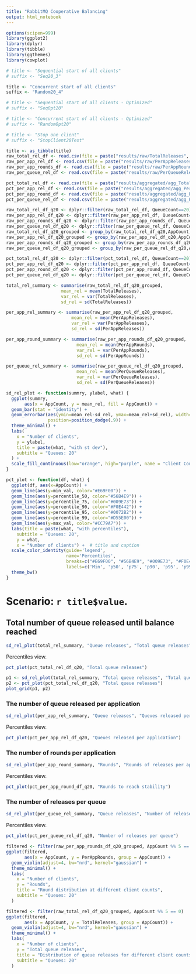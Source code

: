 ```yaml
---
title: "RabbitMQ Cooperative Balancing"
output: html_notebook
---
```


```r
options(scipen=999)
library(ggplot2)
library(dplyr)
library(tibble)
library(ggthemes)
library(cowplot)

# title <- "Sequential start of all clients"
# suffix <- "Seq20_3"

title <- "Concurrent start of all clients"
suffix <- "Random20_4"

# title <- "Sequential start of all clients - Optimized"
# suffix <- "SeqOpt20"

# title <- "Concurrent start of all clients - Optimized"
# suffix <- "RandomOpt20"

# title <- "Stop one client"
# suffix <- "StopClient20Test"

title <- as_tibble(title)
raw_total_rel_df <- read.csv(file = paste("results/raw/TotalReleases", suffix, ".csv", sep=""), stringsAsFactors = TRUE)
raw_per_app_rel_df <- read.csv(file = paste("results/raw/PerAppReleases", suffix, ".csv", sep=""), stringsAsFactors = TRUE)
raw_per_app_rounds_df <- read.csv(file = paste("results/raw/PerAppRounds", suffix, ".csv", sep=""), stringsAsFactors = TRUE)
raw_per_queue_rel_df <- read.csv(file = paste("results/raw/PerQueueReleases", suffix, ".csv", sep=""), stringsAsFactors = TRUE)

pct_total_rel_df <- read.csv(file = paste("results/aggregated/agg_TotalReleases", suffix, ".csv", sep=""), stringsAsFactors = TRUE)
pct_per_app_rel_df <- read.csv(file = paste("results/aggregated/agg_PerAppReleases", suffix, ".csv", sep=""), stringsAsFactors = TRUE)
pct_per_app_round_df <- read.csv(file = paste("results/aggregated/agg_PerAppRounds", suffix, ".csv", sep=""), stringsAsFactors = TRUE)
pct_per_queue_rel_df <- read.csv(file = paste("results/aggregated/agg_PerQueueReleases", suffix, ".csv", sep=""), stringsAsFactors = TRUE)

raw_total_rel_df_q20 <- dplyr::filter(raw_total_rel_df, QueueCount==20)
raw_per_app_rel_df_q20 <- dplyr::filter(raw_per_app_rel_df, QueueCount==20)
raw_per_app_rounds_df_q20 <- dplyr::filter(raw_per_app_rounds_df, QueueCount==20)
raw_per_queue_rel_df_q20 <- dplyr::filter(raw_per_queue_rel_df, QueueCount==20)
raw_total_rel_df_q20_grouped <- group_by(raw_total_rel_df_q20,AppCount)
raw_per_app_rel_df_q20_grouped <- group_by(raw_per_app_rel_df_q20,AppCount)
raw_per_app_rounds_df_q20_grouped <- group_by(raw_per_app_rounds_df_q20,AppCount)
raw_per_queue_rel_df_q20_grouped <- group_by(raw_per_queue_rel_df_q20,AppCount)

pct_total_rel_df_q20 <- dplyr::filter(pct_total_rel_df, QueueCount==20)
pct_per_app_rel_df_q20 <- dplyr::filter(pct_per_app_rel_df, QueueCount==20)
pct_per_app_round_df_q20 <- dplyr::filter(pct_per_app_round_df, QueueCount==20)
pct_per_queue_rel_df_q20 <- dplyr::filter(pct_per_queue_rel_df, QueueCount==20)

total_rel_summary <- summarise(raw_total_rel_df_q20_grouped,
                     mean_rel = mean(TotalReleases),
                     var_rel = var(TotalReleases),
                     sd_rel = sd(TotalReleases))

per_app_rel_summary <- summarise(raw_per_app_rel_df_q20_grouped,
                         mean_rel = mean(PerAppReleases),
                         var_rel = var(PerAppReleases),
                         sd_rel = sd(PerAppReleases))

per_app_round_summary <- summarise(raw_per_app_rounds_df_q20_grouped,
                           mean_rel = mean(PerAppRounds),
                           var_rel = var(PerAppRounds),
                           sd_rel = sd(PerAppRounds))

per_queue_rel_summary <- summarise(raw_per_queue_rel_df_q20_grouped,
                           mean_rel = mean(PerQueueReleases),
                           var_rel = var(PerQueueReleases),
                           sd_rel = sd(PerQueueReleases))

sd_rel_plot <- function(summry, ylabel, what) {
  ggplot(summry, 
       aes(x = AppCount, y = mean_rel, fill = AppCount)) +
  geom_bar(stat = "identity") +
  geom_errorbar(aes(ymin=mean_rel-sd_rel, ymax=mean_rel+sd_rel), width=.2,
                position=position_dodge(.9)) +
  theme_minimal() +
  labs(
    x = "Number of clients",
    y = ylabel,
    title = paste(what, "with st dev"),
    subtitle = "Queues: 20"
  ) +
  scale_fill_continuous(low="orange", high="purple", name = "Client Count")
}

pct_plot <- function(df, what) {
  ggplot(df, aes(x=AppCount)) + 
  geom_line(aes(y=min_val, color="#E69F00")) +
  geom_line(aes(y=percentile_50, color="#56B4E9")) +
  geom_line(aes(y=percentile_75, color="#009E73")) +
  geom_line(aes(y=percentile_90, color="#F0E442")) +
  geom_line(aes(y=percentile_95, color="#0072B2")) +
  geom_line(aes(y=percentile_99, color="#D55E00")) +
  geom_line(aes(y=max_val, color="#CC79A7")) +
  labs(title = paste(what, "with percentiles"),
    subtitle = "Queues: 20",
    y = what,
    x = "Number of clients") +  # title and caption
  scale_color_identity(guide='legend',
                       name='Percentiles',
                       breaks=c("#E69F00", "#56B4E9", "#009E73", "#F0E442", "#0072B2", "#D55E00", "#CC79A7"),
                       labels=c('Min', 'p50', 'p75', 'p90', 'p95', 'p99', 'Max')) +
  theme_bw()
}
```

# Scenario: `r title$value`.

## Total number of queue released until balance reached

```r
sd_rel_plot(total_rel_summary, "Queue releases", "Total queue releases")
```

Percentiles view.

```r
pct_plot(pct_total_rel_df_q20, "Total queue releases")
```

```r
p1 <- sd_rel_plot(total_rel_summary, "Total queue releases", "Total queue releases")
p2 <- pct_plot(pct_total_rel_df_q20, "Total queue releases")
plot_grid(p1, p2)
```

### The number of queue released per application

```r
sd_rel_plot(per_app_rel_summary, "Queue releases", "Queues released per application")
```

Percentiles view.

```r
pct_plot(pct_per_app_rel_df_q20, "Queues released per application")
```

### The number of rounds per application

```r
sd_rel_plot(per_app_round_summary, "Rounds", "Rounds of releases per application")
```

Percentiles view.

```r
pct_plot(pct_per_app_round_df_q20, "Rounds to reach stability")
```

### The number of releases per queue

```r
sd_rel_plot(per_queue_rel_summary, "Queue releases", "Number of releases per queue")
```

Percentiles view.

```r
pct_plot(pct_per_queue_rel_df_q20, "Number of releases per queue")
```

```r
filtered <- filter(raw_per_app_rounds_df_q20_grouped, AppCount %% 5 == 0)
ggplot(filtered, 
       aes(x = AppCount, y = PerAppRounds, group = AppCount)) +
  geom_violin(adjust=4, bw="nrd", kernel="gaussian") +
  theme_minimal() +
  labs(
    x = "Number of clients",
    y = "Rounds",
    title = "Round distribution at different client counts",
    subtitle = "Queues: 20"
  ) 
```

```r
filtered <- filter(raw_total_rel_df_q20_grouped, AppCount %% 5 == 0)
ggplot(filtered, 
       aes(x = AppCount, y = TotalReleases, group = AppCount)) +
  geom_violin(adjust=4, bw="nrd", kernel="gaussian") +
  theme_minimal() +
  labs(
    x = "Number of clients",
    y = "Total queue releases",
    title = "Distribution of queue releases for different client counts",
    subtitle = "Queues: 20"
  ) 
```